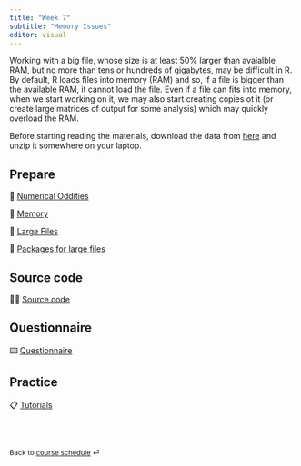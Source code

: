 ```yaml
---
title: "Week 7"
subtitle: "Memory Issues"
editor: visual
---
```


Working with a big file, whose size is at least $50\%$ larger than avaialble RAM, but no more than tens or hundreds of gigabytes, may be difficult in R. By default, R loads files into memory (RAM) and so, if a file is bigger than the available RAM, it cannot load the file. Even if a file can fits into memory, when we start working on it, we may also start creating copies ot it (or create large matrices of output for some analysis) which may quickly overload the RAM.

Before starting reading the materials, download the data from [here](https://www.kaggle.com/datasets/wenxingdi/data-expo-2009-airline-on-time-data) and unzip it somewhere on your laptop.

## Prepare

📖 [Numerical Oddities](/contents/week-7/01_numerical_oddities.qmd)

📖 [Memory](/contents/week-7/02_memory.qmd)

📖 [Large Files](/contents/week-7/03_large_files.qmd)

📖 [Packages for large files](/contents/week-7/04_packages_large_files.qmd)

## Source code

🧑‍💻 [Source code](/contents/week-7/source/all_code_chunks.R)

## Questionnaire

⌨️ [Questionnaire](/questionnaire/qcm-week-7.qmd)

## Practice

📋 [Tutorials](/labs/lab-week-7.qmd)

<br><br>

::: {style="font-size: 0.875em;"}
Back to [course schedule](/ "Course schedule") ⏎
:::